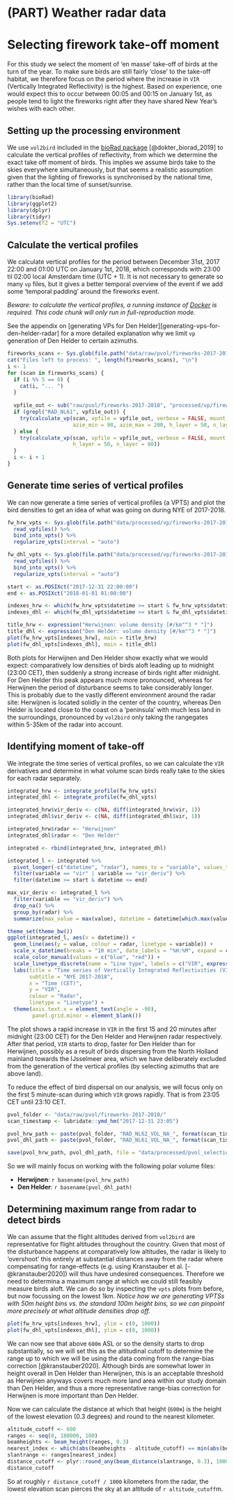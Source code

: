 # (PART) Weather radar data {-}

# Selecting firework take-off moment

For this study we select the moment of 'en masse' take-off of birds at the turn of the year. To make sure birds are still fairly 'close' to the take-off habitat, we therefore focus on the period where the increase in `VIR` (Vertically Integrated Reflectivity) is the highest. Based on experience, one would expect this to occur between 00:05 and 00:15 on January 1st, as people tend to light the fireworks right after they have shared New Year's wishes with each other.

## Setting up the processing environment

We use `vol2bird` included in the [bioRad package](http://adokter.github.io/bioRad) [@dokter_biorad_2019] to calculate the vertical profiles of reflectivity, from which we determine the exact take off moment of birds. This implies we assume birds take to the skies everywhere simultaneously, but that seems a realistic assumption given that the lighting of fireworks is synchronised by the national time, rather than the local time of sunset/sunrise.

```r
library(bioRad)
library(ggplot2)
library(dplyr)
library(tidyr)
Sys.setenv(TZ = "UTC")
```

## Calculate the vertical profiles

We calculate vertical profiles for the period between December 31st, 2017 22:00 and 01:00 UTC on January 1st, 2018, which corresponds with 23:00 til 02:00 local Amsterdam time (UTC + 1). It is not necessary to generate so many `vp` files, but it gives a better temporal overview of the event if we add some 'temporal padding' around the fireworks event.

*Beware: to calculate the vertical profiles, a running instance of [Docker](https://www.docker.com) is required. This code chunk will only run in full-reproduction mode.*

See the appendix on [generating VPs for Den Helder][generating-vps-for-den-helder-radar] for a more detailed explanation why we limit `vp` generation of Den Helder to certain azimuths.

```r
fireworks_scans <- Sys.glob(file.path("data/raw/pvol/fireworks-2017-2018", "*_ODIM.h5"))
cat("Files left to process: ", length(fireworks_scans), "\n")
i <- 1
for (scan in fireworks_scans) {
  if (i %% 5 == 0) {
    cat(i, "... ")
  }
  
  vpfile_out <- sub("raw/pvol/fireworks-2017-2018", "processed/vp/fireworks-2017-2018", scan)
  if (grepl("RAD_NL61", vpfile_out)) {
    try(calculate_vp(scan, vpfile = vpfile_out, verbose = FALSE, mount = dirname(fireworks_scans[1]),
                     azim_min = 90, azim_max = 200, h_layer = 50, n_layer = 80))
  } else {
    try(calculate_vp(scan, vpfile = vpfile_out, verbose = FALSE, mount = dirname(fireworks_scans[1]),
                     h_layer = 50, n_layer = 80))
  }
  i <- i + 1
}
```

## Generate time series of vertical profiles

We can now generate a time series of vertical profiles (a VPTS) and plot the bird densities to get an idea of what was going on during NYE of 2017-2018.

```r
fw_hrw_vpts <- Sys.glob(file.path("data/processed/vp/fireworks-2017-2018", "*NL62*")) %>%
  read_vpfiles() %>%
  bind_into_vpts() %>%
  regularize_vpts(interval = "auto")

fw_dhl_vpts <- Sys.glob(file.path("data/processed/vp/fireworks-2017-2018", "*NL61*")) %>%
  read_vpfiles() %>%
  bind_into_vpts() %>%
  regularize_vpts(interval = "auto")

start <- as.POSIXct("2017-12-31 22:00:00")
end <- as.POSIXct("2018-01-01 01:00:00")

indexes_hrw <- which(fw_hrw_vpts$datetime >= start & fw_hrw_vpts$datetime <= end)
indexes_dhl <- which(fw_dhl_vpts$datetime >= start & fw_dhl_vpts$datetime <= end) # Should mostly be identical

title_hrw <- expression("Herwijnen: volume density [#/km"^3 * "]")
title_dhl <- expression("Den Helder: volume density [#/km"^3 * "]")
plot(fw_hrw_vpts[indexes_hrw], main = title_hrw)
plot(fw_dhl_vpts[indexes_dhl], main = title_dhl)
```

Both plots for Herwijnen and Den Helder show exactly what we would expect: comparatively low densities of birds aloft leading up to midnight (23:00 CET), then suddenly a strong increase of birds right after midnight. For Den Helder this peak appears much more pronounced, whereas for Herwijnen the period of disturbance seems to take considerably longer. This is probably due to the vastly different environment around the radar site: Herwijnen is located solidly in the center of the country, whereas Den Helder is located close to the coast on a 'peninsula' with much less land in the surroundings, pronounced by `vol2bird` only taking the rangegates within 5-35km of the radar into account. 

## Identifying moment of take-off

We integrate the time series of vertical profiles, so we can calculate the `VIR` derivatives and determine in what volume scan birds really take to the skies for each radar separately.

```r
integrated_hrw <- integrate_profile(fw_hrw_vpts)
integrated_dhl <- integrate_profile(fw_dhl_vpts)

integrated_hrw$vir_deriv <- c(NA, diff(integrated_hrw$vir, 1))
integrated_dhl$vir_deriv <- c(NA, diff(integrated_dhl$vir, 1))

integrated_hrw$radar <- "Herwijnen"
integrated_dhl$radar <- "Den Helder"

integrated <- rbind(integrated_hrw, integrated_dhl)

integrated_l <- integrated %>%
  pivot_longer(-c("datetime", "radar"), names_to = "variable", values_to = "value") %>%
  filter(variable == "vir" | variable == "vir_deriv") %>%
  filter(datetime >= start & datetime <= end)

max_vir_deriv <- integrated_l %>%
  filter(variable == "vir_deriv") %>%
  drop_na() %>%
  group_by(radar) %>%
  summarize(max_value = max(value), datetime = datetime[which.max(value)], .groups = "drop_last")

theme_set(theme_bw())
ggplot(integrated_l, aes(x = datetime)) +
  geom_line(aes(y = value, colour = radar, linetype = variable)) +
  scale_x_datetime(breaks = "10 min", date_labels = "%H:%M", expand = c(0, 0)) + 
  scale_color_manual(values = c("blue", "red")) +
  scale_linetype_discrete(name = "Line type", labels = c("VIR", expression(paste(Delta,"VIR/scan")))) + 
  labs(title = "Time series of Vertically Integrated Reflectivities (VIR)",
       subtitle = "NYE 2017-2018",
       x = "Time (CET)",
       y = "VIR",
       colour = "Radar",
       linetype = "Linetype") +
  theme(axis.text.x = element_text(angle = -90),
        panel.grid.minor = element_blank())
```

The plot shows a rapid increase in `VIR` in the first 15 and 20 minutes after midnight (23:00 CET) for the Den Helder and Herwijnen radar respectively. After that period, `VIR` starts to drop, faster for Den Helder than for Herwijnen, possibly as a result of birds dispersing from the North Holland mainland towards the IJsselmeer area, which we have deliberately excluded from the generation of the vertical profiles (by selecting azimuths that are above land).

To reduce the effect of bird dispersal on our analysis, we will focus only on the first 5 minute-scan during which `VIR` grows rapidly. That is from 23:05 CET until 23:10 CET.

```r
pvol_folder <- "data/raw/pvol/fireworks-2017-2018/"
scan_timestamp <- lubridate::ymd_hm("2017-12-31 23:05")

pvol_hrw_path <- paste(pvol_folder, "RAD_NL62_VOL_NA_", format(scan_timestamp, "%Y%m%d%H%M"), "_ODIM.h5", sep = "")
pvol_dhl_path <- paste(pvol_folder, "RAD_NL61_VOL_NA_", format(scan_timestamp, "%Y%m%d%H%M"), "_ODIM.h5", sep = "")

save(pvol_hrw_path, pvol_dhl_path, file = "data/processed/pvol_selection.RData")
```

So we will mainly focus on working with the following polar volume files:

- **Herwijnen**: ``r basename(pvol_hrw_path)``
- **Den Helder**: ``r basename(pvol_dhl_path)``

## Determining maximum range from radar to detect birds

We can assume that the flight altitudes derived from `vol2bird` are representative for flight altitudes throughout the country. Given that most of the disturbance happens at comparatively low altitudes, the radar is likely to 'overshoot' this entirely at substantial distances away from the radar where compensating for range-effects (e.g. using Kranstauber et al. [-@kranstauber2020]) will thus have undesired consequences. Therefore we need to determina a maximum range at which we could still feasibly measure birds aloft. We can do so by inspecting the `vpts` plots from before, but now focussing on the lowest 1km. *Notice how we are generating VPTSs with 50m height bins vs. the standard 100m height bins, so we can pinpoint more precisely at what altitude densities drop off.*

```r
plot(fw_hrw_vpts[indexes_hrw], ylim = c(0, 1000))
plot(fw_dhl_vpts[indexes_dhl], ylim = c(0, 1000))
```

We can now see that above `600m` ASL or so the density starts to drop substantially, so we will set this as the altitudinal cutoff to determine the range up to which we will be using the data coming from the range-bias correction [@kranstauber2020]. Although birds are somewhat lower in height overall in Den Helder than Herwijnen, this is an acceptable threshold as Herwijnen anyways covers much more land area within our study domain than Den Helder, and thus a more representative range-bias correction for Herwijnen is more important than Den Helder.

Now we can calculate the distance at which that height (`600m`) is the height of the lowest elevation (0.3 degrees) and round to the nearest kilometer. 

```r
altitude_cutoff <- 600
ranges <- seq(0, 180000, 100)
beamheights <- beam_height(ranges, 0.3)
nearest_index <- which(abs(beamheights - altitude_cutoff) == min(abs(beamheights - altitude_cutoff)))
slantrange <- ranges[nearest_index]
distance_cutoff <- plyr::round_any(beam_distance(slantrange, 0.3), 1000)
distance_cutoff
```

So at roughly `r distance_cutoff / 1000` kilometers from the radar, the lowest elevation scan pierces the sky at an altitude of `r altitude_cutoff`m.
